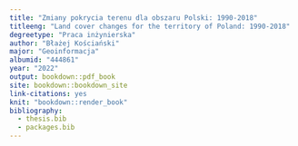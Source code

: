 ```yaml
---
title: "Zmiany pokrycia terenu dla obszaru Polski: 1990-2018"
titleeng: "Land cover changes for the territory of Poland: 1990-2018"
degreetype: "Praca inżynierska"
author: "Błażej Kościański"
major: "Geoinformacja"
albumid: "444861"
year: "2022"
output: bookdown::pdf_book
site: bookdown::bookdown_site
link-citations: yes
knit: "bookdown::render_book"
bibliography:
  - thesis.bib
  - packages.bib
---
```


